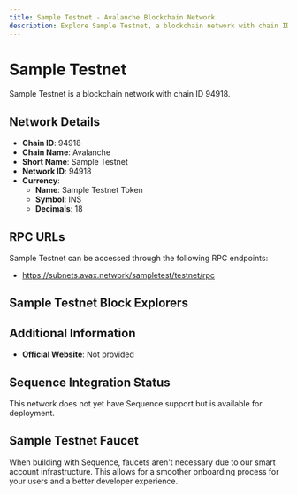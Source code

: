 ```yaml
--- 
title: Sample Testnet - Avalanche Blockchain Network
description: Explore Sample Testnet, a blockchain network with chain ID 94918. Learn about its native currency, Sample Testnet Token, and how to interact with the network.
---
```


# Sample Testnet

Sample Testnet is a blockchain network with chain ID 94918.

## Network Details

- **Chain ID**: 94918
- **Chain Name**: Avalanche
- **Short Name**: Sample Testnet
- **Network ID**: 94918
- **Currency**: 
  - **Name**: Sample Testnet Token
  - **Symbol**: INS
  - **Decimals**: 18

## RPC URLs

Sample Testnet can be accessed through the following RPC endpoints:

- https://subnets.avax.network/sampletest/testnet/rpc

## Sample Testnet Block Explorers



## Additional Information

- **Official Website**: Not provided

## Sequence Integration Status

This network does not yet have Sequence support but is available for deployment.

## Sample Testnet Faucet

When building with Sequence, faucets aren't necessary due to our smart account infrastructure. This allows for a smoother onboarding process for your users and a better developer experience.
